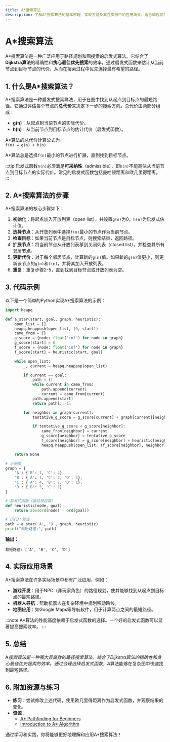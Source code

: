 ```yaml
---
title: A*搜索算法
description: 了解A*搜索算法的基本原理、实现方法及其在实际中的应用场景。适合编程初学者。
---
```


# A*搜索算法

A*搜索算法是一种广泛应用于路径规划和图搜索的启发式算法。它结合了**Dijkstra算法**的精确性和**贪心最佳优先搜索**的效率，通过启发式函数来估计从当前节点到目标节点的代价，从而在搜索过程中优先选择最有希望的路径。

## 1. 什么是A*搜索算法？

A*搜索算法是一种启发式搜索算法，用于在图中找到从起点到目标点的最短路径。它通过评估每个节点的**总代价**来决定下一步的搜索方向。总代价由两部分组成：

- **g(n)**：从起点到当前节点的实际代价。
- **h(n)**：从当前节点到目标节点的估计代价（启发式函数）。

A*算法的总代价计算公式为：  
`f(n) = g(n) + h(n)`

A*算法总是选择`f(n)`最小的节点进行扩展，直到找到目标节点。

:::tip
启发式函数`h(n)`必须满足**可采纳性**（admissible），即`h(n)`不能高估从当前节点到目标节点的实际代价。常见的启发式函数包括曼哈顿距离和欧几里得距离。
:::

## 2. A*搜索算法的步骤

A*搜索算法的核心步骤如下：

1. **初始化**：将起点加入开放列表（open list），并设置`g(n)`为0，`h(n)`为启发式估计值。
2. **选择节点**：从开放列表中选择`f(n)`最小的节点作为当前节点。
3. **检查目标**：如果当前节点是目标节点，则搜索结束，返回路径。
4. **扩展节点**：将当前节点从开放列表移到关闭列表（closed list），并检查其所有邻居节点。
5. **更新代价**：对于每个邻居节点，计算新的`g(n)`值。如果新的`g(n)`值更小，则更新该节点的`g(n)`和`f(n)`，并将其加入开放列表。
6. **重复**：重复步骤2-5，直到找到目标节点或开放列表为空。

## 3. 代码示例

以下是一个简单的Python实现A*搜索算法的示例：

```python
import heapq

def a_star(start, goal, graph, heuristic):
    open_list = []
    heapq.heappush(open_list, (0, start))
    came_from = {}
    g_score = {node: float('inf') for node in graph}
    g_score[start] = 0
    f_score = {node: float('inf') for node in graph}
    f_score[start] = heuristic(start, goal)

    while open_list:
        _, current = heapq.heappop(open_list)

        if current == goal:
            path = []
            while current in came_from:
                path.append(current)
                current = came_from[current]
            path.append(start)
            return path[::-1]

        for neighbor in graph[current]:
            tentative_g_score = g_score[current] + graph[current][neighbor]

            if tentative_g_score < g_score[neighbor]:
                came_from[neighbor] = current
                g_score[neighbor] = tentative_g_score
                f_score[neighbor] = g_score[neighbor] + heuristic(neighbor, goal)
                heapq.heappush(open_list, (f_score[neighbor], neighbor))

    return None

# 示例图
graph = {
    'A': {'B': 1, 'C': 4},
    'B': {'A': 1, 'C': 2, 'D': 5},
    'C': {'A': 4, 'B': 2, 'D': 1},
    'D': {'B': 5, 'C': 1}
}

# 启发式函数（曼哈顿距离）
def heuristic(node, goal):
    return abs(ord(node) - ord(goal))

# 运行A*算法
path = a_star('A', 'D', graph, heuristic)
print("最短路径:", path)
```

**输出：**  
```
最短路径: ['A', 'B', 'C', 'D']
```

## 4. 实际应用场景

A*搜索算法在许多实际场景中都有广泛应用，例如：

- **游戏开发**：用于NPC（非玩家角色）的路径规划，使其能够找到从起点到目标点的最短路径。
- **机器人导航**：帮助机器人在复杂环境中规划移动路线。
- **地图应用**：如Google Maps等导航软件，用于计算两点之间的最短路径。

:::note
A*算法的性能高度依赖于启发式函数的选择。一个好的启发式函数可以显著提高搜索效率。
:::

## 5. 总结

A*搜索算法是一种强大且高效的路径搜索算法，结合了Dijkstra算法的精确性和贪心最佳优先搜索的效率。通过合理选择启发式函数，A*算法能够在复杂图中快速找到最短路径。

## 6. 附加资源与练习

- **练习**：尝试修改上述代码，使用欧几里得距离作为启发式函数，并观察结果的变化。
- **资源**：  
  - [A* Pathfinding for Beginners](https://www.redblobgames.com/pathfinding/a-star/introduction.html)  
  - [Introduction to A* Algorithm](https://en.wikipedia.org/wiki/A*_search_algorithm)

通过学习和实践，你将能够更好地理解和应用A*搜索算法！